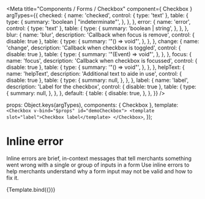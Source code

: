 

<Meta
  title="Components / Forms / Checkbox"
  component={ Checkbox }
  argTypes={{
    checked: {
      name: 'checked',
      control: { type: 'text' },
      table: {
        type: {
          summary: 'boolean | "indeterminate"',
        },
      },
    },
    error: {
      name: 'error',
      control: { type: 'text' },
      table: {
        type: {
          summary: 'boolean | string',
        },
      },
    },
    blur: {
      name: 'blur',
      description: 'Callback when focus is remove',
      control: { disable: true },
      table: {
        type: {
          summary: '"() => void"',
        },
      },
    },
    change: {
      name: 'change',
      description: 'Callback when checkbox is toggled',
      control: { disable: true },
      table: {
        type: {
          summary: '"(Event) => void"',
        },
      },
    },
    focus: {
      name: 'focus',
      description: 'Callback when checkbox is focussed',
      control: { disable: true },
      table: {
        type: {
          summary: '"() => void"',
        },
      },
    },
    helpText: {
      name: 'helpText',
      description: 'Additional text to aide in use',
      control: { disable: true },
      table: {
        type: {
          summary: null,
        },
      },
    },
    label: {
      name: 'label',
      description: 'Label for the checkbox',
      control: { disable: true },
      table: {
        type: {
          summary: null,
        },
      },
    },
    default: {
      table: {
        disable: true,
      },
    },
  }}
/>

  props: Object.keys(argTypes),
  components: { Checkbox },
  template: `<Checkbox v-bind="$props" id="demoCheckbox">
    <template slot="label">Checkbox label</template>
  </Checkbox>`,
});

# Inline error

Inline errors are brief, in-context messages that tell merchants something went wrong with a single or group of inputs in a form
Use inline errors to help merchants understand why a form input may not be valid and how to fix it.

<Canvas>
  <Story name="Checkbox">
    {Template.bind({})}
  </Story>
</Canvas>

<ArgsTable story="Checkbox"/>
